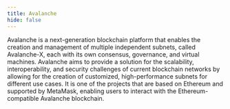 ```yaml
---
title: Avalanche
hide: false
---
```


Avalanche is a next-generation blockchain platform that enables the creation and management of multiple independent subnets, called Avalanche-X, each with its own consensus, governance, and virtual machines. Avalanche aims to provide a solution for the scalability, interoperability, and security challenges of current blockchain networks by allowing for the creation of customized, high-performance subnets for different use cases. It is one of the projects that are based on Ethereum and supported by MetaMask, enabling users to interact with the Ethereum-compatible Avalanche blockchain.

